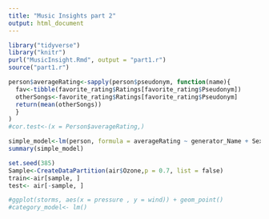 ```yaml
---
title: "Music Insights part 2"
output: html_document
---
```


```r
library("tidyverse")
library("knitr")
purl("MusicInsight.Rmd", output = "part1.r")
source("part1.r")

person$averageRating<-sapply(person$pseudonym, function(name){
  fav<-tibble(favorite_rating$Ratings[favorite_rating$Pseudonym])
  otherSongs<-favorite_rating$Ratings[favorite_rating$Pseudonym]
  return(mean(otherSongs))
  }
)
#cor.test<-(x = Person$averageRating,)

simple_model<-lm(person, formula = averageRating ~ generator_Name + Sex + major + AcedemicYear + Birth_Year)
summary(simple_model)

set.seed(385)
Sample<-CreateDataPartition(air$Ozone,p = 0.7, list = false)
train<-air[sample, ]
test<- air[-sample, ]

#ggplot(storms, aes(x = pressure , y = wind)) + geom_point()
#category_model<- lm()


```
